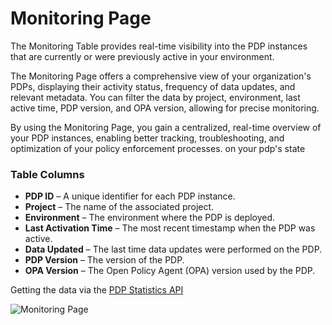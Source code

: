 # Monitoring Page

The Monitoring Table provides real-time visibility into the PDP instances that are currently or were previously active in your environment.

The Monitoring Page offers a comprehensive view of your organization's PDPs, displaying their activity status, frequency of data updates, and relevant metadata. You can filter the data by project, environment, last active time, PDP version, and OPA version, allowing for precise monitoring.

By using the Monitoring Page, you gain a centralized, real-time overview of your PDP instances, enabling better tracking, troubleshooting, and optimization of your policy enforcement processes.
on your pdp's state 

### **Table Columns**
- **PDP ID** – A unique identifier for each PDP instance.
- **Project** – The name of the associated project.
- **Environment** – The environment where the PDP is deployed.
- **Last Activation Time** – The most recent timestamp when the PDP was active.
- **Data Updated** – The last time data updates were performed on the PDP.
- **PDP Version** – The version of the PDP.
- **OPA Version** – The Open Policy Agent (OPA) version used by the PDP.

Getting the data via the [PDP Statistics API](./../../api/pdp-statistics.mdx) 


![Monitoring Page](/images/monitoring/monitoring-page.png)


